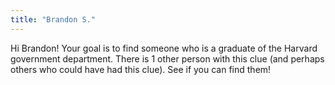 ```yaml
---
title: "Brandon S."
---
```


Hi Brandon! Your goal is to find someone who is a graduate of the Harvard government department. There is 1 other person with this clue (and perhaps others who could have had this clue). See if you can find them!
